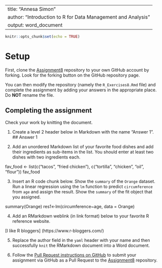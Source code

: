
---
title: "Annesa Simon"
author: "Introduction to R for Data Management and Analysis"
output: word_document
---

```r
knitr::opts_chunk$set(echo = TRUE)
```

# Setup

First, clone the [Assignment8][1] repository to your own GitHub account
by forking. Look for the forking button on the GitHub repository page.

You can then modify the repository (namely the `R_Exercises8.Rmd` file)
and complete the assignment by adding your answers in the appropriate
place. Do **NOT** rename the file.

## Completing the assignment

Check your work by knitting the document.

1. Create a level 2 header below in Markdown with the name "Answer 1".
## Answer 1

2. Add an unordered Markdown list of your favorite food dishes and
add their ingredients as sub-items in the list. You should enter at least two
dishes with two ingredients each.

fav_food <- list(c("tacos", "fried chicken"), c("tortilla", "chicken", "oil", "flour"))
fav_food

3. Insert an R code chunk below. Show the `summary` of the `Orange` dataset.
Run a linear regression using the `lm` function to predict `circumference` from
`age` and assign the result. Show the `summary` of the fit object that you
assigned.

summary(Orange)
res1<-lm(circumference~age, data = Orange)

4. Add an RMarkdown weblink (in link format) below to your favorite R reference
website.

[I like R bloggers] (https://www.r-bloggers.com/)

5. Replace the author field in the `yaml` header with your name and then
successfully `knit` the RMarkdown document into a Word document.


6. Follow the [Pull Request instructions on GitHub](https://help.github.com/en/github/collaborating-with-issues-and-pull-requests/creating-a-pull-request-from-a-fork)
to submit your assignment via GitHub as a Pull Request to the [Assignment8][1]
repository.

[1]: https://github.com/CUNYSPHCode/Assignment8

